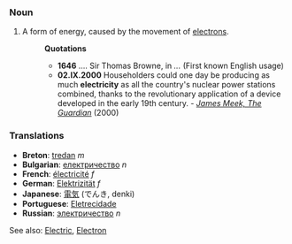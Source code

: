 ===Noun===
#A form of energy, caused by the movement of [[electron]]s.
#:'''Quotations'''
#:*'''1646''' .... Sir Thomas Browne, in ''...'' (First known English usage)
#:*'''02.IX.2000''' Householders could one day be producing as much '''electricity''' as all the country's nuclear power stations combined, thanks to the revolutionary application of a device developed in the early 19th century. - ''[http://www.guardian.co.uk/renewable/Story/0,2763,363461,00.html James Meek, The Guardian]'' (2000)

===Translations===
*'''Breton''': [[tredan]] ''m''
*'''Bulgarian''': [[електричество]] ''n''
*'''French''': [[électricité]] ''f''
*'''German''': [[Elektrizität]] ''f''
*'''Japanese''': [[電気]] (でんき, denki)
*'''Portuguese''': [[Eletrecidade]]
*'''Russian''': [[электричество]] ''n''


See also: [[Electric]], [[Electron]]